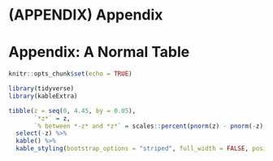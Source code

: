 
# (APPENDIX) Appendix {-} 

# Appendix: A Normal Table

```r
knitr::opts_chunk$set(echo = TRUE)

library(tidyverse)
library(kableExtra)
```

```r
tibble(z = seq(0, 4.45, by = 0.05),
       `*z*` = z, 
       `% between *-z* and *z*` = scales::percent(pnorm(z) - pnorm(-z), accuracy = 0.01)) %>%
  select(-z) %>%
  kable() %>%
  kable_styling(bootstrap_options = "striped", full_width = FALSE, position = "center")
```
